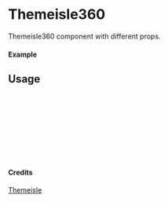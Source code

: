 
<Meta of={Themeisle360} title="Themeisle/Themeisle360" />

# Themeisle360

Themeisle360 component with different props.

#### Example

<Canvas of={Themeisle360.Primary} />

## Usage

```ts
import { Themeisle360 } from "yadl-ui";

const Example = () => {
  return (
      <Themeisle360 />
  );
};

export default Example;
```

#### Credits
[Themeisle](https://themeisle.com/illustrations)
